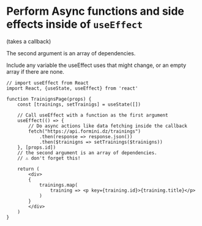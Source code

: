 # Perform Async functions and side effects inside of `useEffect` 
(takes a callback)

The second argument is an array of dependencies.  

Include any variable the useEffect uses that might change, 
or an empty array if there are none.

```JSX
// import useEffect from React
import React, {useState, useEffect} from 'react'

function TrainignsPage(props) {
    const [trainings, setTrainigs] = useState([])

    // Call useEffect with a function as the first argument
    useEffect(() => {
        // Do async actions like data fetching inside the callback
        fetch("https://api.formini.dz/trainings")
            .then(response => response.json())
            .then($trainigns => setTrainings($trainigns))
    }, [props.id])
    // the second argument is an array of dependencies.
    // ⚠️ don't forget this!

    return (
        <div>
        {
            trainings.map(
                training => <p key={training.id}>{training.title}</p>
            )
        }
        </div>
    )
}
```